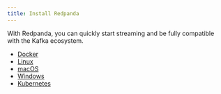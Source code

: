 ```yaml
---
title: Install Redpanda
---
```


<head>
    <meta name="title" content="Install Redpanda | Redpanda Docs"/>
    <meta name="description" content="Install Redpanda on any supported platform."/>
</head>

With Redpanda, you can quickly start streaming and be fully compatible with the Kafka ecosystem. 

- [Docker](./quick-start-docker)
- [Linux](./quick-start-linux)
- [macOS](./quick-start-macos)
- [Windows](./quick-start-windows)
- [Kubernetes](./kubernetes-qs-dev)